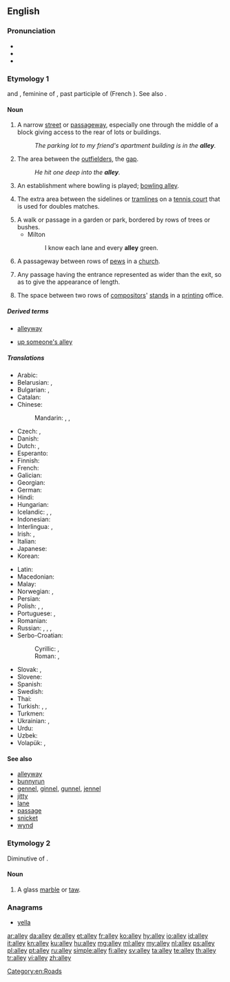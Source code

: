 ==English==
{{wikipedia}}

===Pronunciation===
* {{IPA|/ˈæli/}}
* {{audio|en-us-alley.ogg|Audio (US)}}
* {{rhymes|æli}}

===Etymology 1===
{{etyl|xno|en}} and {{etyl|fro|en}} {{term|alee|lang=fro}}, feminine of {{term|alé|lang=fro}}, past participle of {{term|aler||to go|lang=fro}} (French {{term|aller|lang=fr}}). See also {{term|allée|lang=en}}.

====Noun====
{{en-noun}}

# A narrow [[street]] or [[passageway]], especially one through the middle of a block giving access to the rear of lots or buildings.
#: ''The parking lot to my friend's apartment building is in the '''alley'''.''
# {{context|baseball|lang=en}} The area between the [[outfielder]]s, the [[gap]].
#: ''He hit one deep into the '''alley'''.''
# {{context|bowling|lang=en}} An establishment where bowling is played; [[bowling alley]].
# {{context|tennis|lang=en}} The extra area between the sidelines or [[tramline]]s on a [[tennis court]] that is used for doubles matches.
# A walk or passage in a garden or park, bordered by rows of trees or bushes.
#* Milton
#*: I know each lane and every '''alley''' green.
# A passageway between rows of [[pew]]s in a [[church]].
# {{context|perspective drawing|lang=en}} Any passage having the entrance represented as wider than the exit, so as to give the appearance of length.
# The space between two rows of [[compositor]]s' [[stand]]s in a [[print]]ing office.

=====Derived terms=====
{{rel-top|Terms derived from ''alley''}}
* [[alleyway]]
{{rel-mid}}
* [[up someone's alley]]
{{rel-bottom}}

=====Translations=====
{{trans-top|narrow street}}
* Arabic: {{t|ar|زقاق|m|tr=zuqāq}}
* Belarusian: {{t|be|заву́лак|m|sc=Cyrl}}, {{t|be|але́я|f|sc=Cyrl}}
* Bulgarian: {{t|bg|але́я|f}}, {{t+|bg|паса́ж|m}}
* Catalan: {{t|ca|carreró|m}}
* Chinese:
*: Mandarin: {{t+|cmn|弄|tr=nòng}}, {{t+|cmn|里弄|tr=lǐnòng}}, {{t+|cmn|胡同|tr=hútòng}}
* Czech: {{t+|cs|alej|m}}, {{t|cs|ulička|f}}
* Danish: {{t|da|gyde|c}}
* Dutch: {{t+|nl|doorgang|m}}, {{t+|nl|steeg|f}}
* Esperanto: {{t|eo|strateto}}
* Finnish: {{t+|fi|kuja}}
* French: {{t+|fr|ruelle|f}}
* Galician: {{t|gl|rúa|f}}
* Georgian: {{t|ka|შესახვევი}}
* German: {{t+|de|Gasse|f}}
* Hindi: {{t|hi|गली|f|tr=galī}}
* Hungarian: {{t+|hu|sikátor}}
* Icelandic: {{t+|is|sund|n}}, {{t+|is|húsasund|n}}, {{t|is|öngstræti|n}}
* Indonesian: {{t+|id|gang}}
* Interlingua: {{t|ia|vico}}, {{t|ia|allée}}
* Irish: {{t|ga|caolsráid|f}}, {{t|ga|scabhat|m}}
* Italian: {{t+|it|vicolo|m}}
* Japanese: {{t|ja|裏通り|tr=うらどお, uradōri}}
* Korean: {{t+|ko|골목|tr=golmok}}
{{trans-mid}}
* Latin: {{t|la|angiportus|m}}
* Macedonian: {{t|mk|алеја|f|sc=Cyrl}}
* Malay: {{t|ms|lorong}}
* Norwegian: {{t+|no|allé|m}}, {{t|no|strede|n}}
* Persian: {{t+|fa|کوچه|tr=kuče}}
* Polish: {{t+|pl|uliczka|f}}, {{t+|pl|aleja|f}}, {{t+|pl|alejka|f}}
* Portuguese: {{t+|pt|beco|m}}, {{t+|pt|ruela}}
* Romanian: {{t+|ro|alee|f}}
* Russian: {{t+|ru|переу́лок|m|sc=Cyrl}}, {{t+|ru|алле́я|f|sc=Cyrl}}, {{t+|ru|але́йка|f|sc=Cyrl}}, {{t+|ru|у́лочка|f|sc=Cyrl}}
* Serbo-Croatian:
*: Cyrillic: {{t|sh|сокак|m}}, {{t|sh|уличица|f}}
*: Roman: {{t|sh|sokak|m}}, {{t|sh|uličica|f}}
* Slovak: {{t|sk|alej|m}}, {{t|sk|ulička|f}}
* Slovene: {{t|sl|aleja|f}}
* Spanish: {{t+|es|callejón|m}}
* Swedish: {{t+|sv|gränd|c}}
* Thai: {{t|th|ซอย|tr=soi|sc=Thai}}
* Turkish: {{t+|tr|geçit}}, {{t|tr|dar sokak}}, {{t+|tr|pasaj}}
* Turkmen: {{t+|tk|alleýa}}
* Ukrainian: {{t+|uk|прову́лок|m|sc=Cyrl}}, {{t+|uk|але́я|f|sc=Cyrl}}
* Urdu: {{t|ur|گلی|f|tr=galī}}
* Uzbek: {{t|uz|alleya}}
* Volapük: {{t+|vo|lael}}, {{t+|vo|lusüt}}
{{trans-bottom}}

====See also====
* [[alleyway]]
* [[bunnyrun]]
* [[gennel]], [[ginnel]], [[gunnel]], [[jennel]]
* [[jitty]]
* [[lane]]
* [[passage]]
* [[snicket]]
* [[wynd]]

===Etymology 2===
Diminutive of {{term|alabaster}}.

====Noun====
{{en-noun}}

# A glass [[marble]] or [[taw]].

===Anagrams===
* [[yella#English|yella]]

[[Category:en:Roads]]

[[ar:alley]]
[[da:alley]]
[[de:alley]]
[[et:alley]]
[[fr:alley]]
[[ko:alley]]
[[hy:alley]]
[[io:alley]]
[[id:alley]]
[[it:alley]]
[[kn:alley]]
[[ku:alley]]
[[hu:alley]]
[[mg:alley]]
[[ml:alley]]
[[my:alley]]
[[nl:alley]]
[[ps:alley]]
[[pl:alley]]
[[pt:alley]]
[[ru:alley]]
[[simple:alley]]
[[fi:alley]]
[[sv:alley]]
[[ta:alley]]
[[te:alley]]
[[th:alley]]
[[tr:alley]]
[[vi:alley]]
[[zh:alley]]